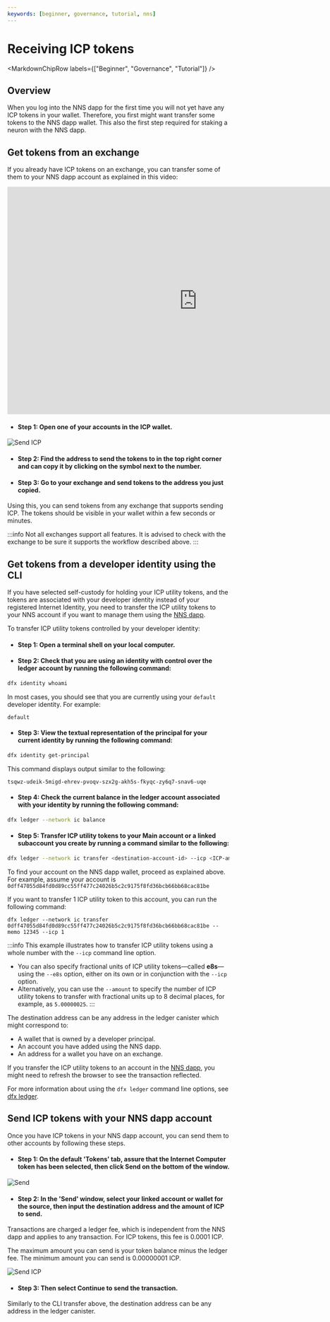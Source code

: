 ```yaml
---
keywords: [beginner, governance, tutorial, nns]
---
```



# Receiving ICP tokens

<MarkdownChipRow labels={["Beginner", "Governance", "Tutorial"]} />

## Overview
When you log into the NNS dapp for the first time you will not yet have any ICP tokens in your wallet.
Therefore, you first might want transfer some tokens to the NNS dapp wallet.
This also the first step required for staking a neuron with the NNS dapp.

## Get tokens from an exchange
If you already have ICP tokens on an exchange, you can transfer some of them to your NNS dapp account as explained in this video:
<div class="text--center">
<p> </p>
</div>
<div class="text--center">
<iframe width="860" height="515" src="https://www.youtube.com/embed/XU54fbCzFmE?si=NU3rq9Pz7GlGW3ar" title="YouTube video player" frameborder="0" allow="accelerometer; autoplay; clipboard-write; encrypted-media; gyroscope; picture-in-picture; web-share" referrerpolicy="strict-origin-when-cross-origin" allowfullscreen></iframe> </div>

- #### Step 1: Open one of your accounts in the ICP wallet.

![Send ICP](../../_attachments/copy-subaccount.png)

- #### Step 2: Find the address to send the tokens to in the top right corner and can copy it by clicking on the symbol next to the number.

- #### Step 3: Go to your exchange and send tokens to the address you just copied.

Using this, you can send tokens from any exchange that supports sending ICP.
The tokens should be visible in your wallet within a few seconds or minutes.

:::info
Not all exchanges support all features. It is advised to check with the exchange to be sure it supports the workflow described above.
:::

## Get tokens from a developer identity using the CLI

If you have selected self-custody for holding your ICP utility tokens, and the tokens are associated with your developer identity instead of your registered Internet Identity, you need to transfer the ICP utility tokens to your NNS account if you want to manage them using the [NNS dapp](https://nns.ic0.app).

To transfer ICP utility tokens controlled by your developer identity:

- #### Step 1:  Open a terminal shell on your local computer.

- #### Step 2:  Check that you are using an identity with control over the ledger account by running the following command:

``` bash
dfx identity whoami
```

In most cases, you should see that you are currently using your `default` developer identity. For example:

```
default
```

- #### Step 3:  View the textual representation of the principal for your current identity by running the following command:

``` bash
dfx identity get-principal
```

This command displays output similar to the following:

```
tsqwz-udeik-5migd-ehrev-pvoqv-szx2g-akh5s-fkyqc-zy6q7-snav6-uqe
```

- #### Step 4:  Check the current balance in the ledger account associated with your identity by running the following command:

``` bash
dfx ledger --network ic balance
```

- #### Step 5:  Transfer ICP utility tokens to your Main account or a linked subaccount you create by running a command similar to the following:

``` bash
dfx ledger --network ic transfer <destination-account-id> --icp <ICP-amount> --memo <numeric-memo>
```

To find your account on the NNS dapp wallet, proceed as explained above.
For example, assume your account is `0dff47055d84fd0d89cc55ff477c24026b5c2c9175f8fd36bcb66bb68cac81be`

If you want to transfer 1 ICP utility token to this account, you can run the following command:

```
dfx ledger --network ic transfer 0dff47055d84fd0d89cc55ff477c24026b5c2c9175f8fd36bcb66bb68cac81be --memo 12345 --icp 1
```

:::info
This example illustrates how to transfer ICP utility tokens using a whole number with the `--icp` command line option.
-   You can also specify fractional units of ICP utility tokens—called **e8s**—using the `--e8s` option, either on its own or in conjunction with the `--icp` option.
-   Alternatively, you can use the `--amount` to specify the number of ICP utility tokens to transfer with fractional units up to 8 decimal places, for example, as `5.00000025`.
:::

The destination address can be any address in the ledger canister which might correspond to:

- A wallet that is owned by a developer principal.
- An account you have added using the NNS dapp.
- An address for a wallet you have on an exchange.

If you transfer the ICP utility tokens to an account in the [NNS dapp](https://nns.ic0.app), you might need to refresh the browser to see the transaction reflected.

For more information about using the `dfx ledger` command line options, see [dfx ledger](/docs/current/developer-docs/developer-tools/cli-tools/cli-reference/dfx-ledger).


## Send ICP tokens with your NNS dapp account
Once you have ICP tokens in your NNS dapp account, you can send them to other accounts by following these steps.

- #### Step 1: On the default 'Tokens' tab, assure that the Internet Computer token has been selected, then click **Send** on the bottom of the window.

![Send](../../_attachments/nns4.png)

- #### Step 2: In the 'Send' window, select your linked account or wallet for the source, then input the destination address and the amount of ICP to send.

Transactions are charged a ledger fee, which is independent from the NNS dapp and applies to any transaction. For ICP tokens, this fee is 0.0001 ICP.

The maximum amount you can send is your token balance minus the ledger fee. The minimum amount you can send is 0.00000001 ICP.

![Send ICP](../../_attachments/nns7.png)

- #### Step 3: Then select **Continue** to send the transaction.

Similarly to the CLI transfer above, the destination address can be any address in the ledger canister.